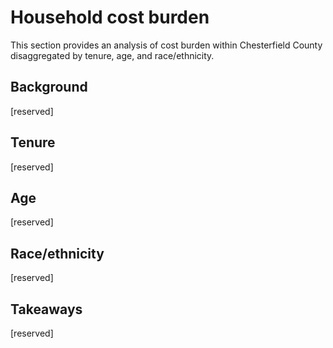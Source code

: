 # Household cost burden {#part-1b-3}

This section provides an analysis of cost burden within Chesterfield County disaggregated by tenure, age, and race/ethnicity.

## Background

[reserved]

## Tenure

[reserved]

## Age

[reserved]

## Race/ethnicity

[reserved]

## Takeaways

[reserved]